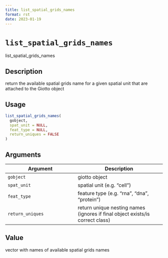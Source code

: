 ```yaml
--- 
title: list_spatial_grids_names 
format: rst 
date: 2023-01-19 
--- 
```

# `list_spatial_grids_names`

list_spatial_grids_names


## Description

return the available spatial grids name for a given spatial unit that are attached to the Giotto object


## Usage

```r
list_spatial_grids_names(
  gobject,
  spat_unit = NULL,
  feat_type = NULL,
  return_uniques = FALSE
)
```


## Arguments

Argument      |Description
------------- |----------------
`gobject`     |     giotto object
`spat_unit`     |     spatial unit (e.g. "cell")
`feat_type`     |     feature type (e.g. "rna", "dna", "protein")
`return_uniques`     |     return unique nesting names (ignores if final object exists/is correct class)


## Value

vector with names of available spatial grids names


